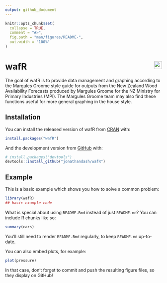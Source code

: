 ```yaml
---
output: github_document
---
```


<!-- README.md is generated from README.Rmd. Please edit that file -->

```r
knitr::opts_chunk$set(
  collapse = TRUE,
  comment = "#>",
  fig.path = "man/figures/README-",
  out.width = "100%"
)
```


# wafR <img src='man/figures/logo.png' align="right" height="25" />

<!-- badges: start -->
<!-- badges: end -->

The goal of wafR is to provide data management and graphing according to the Margules Groome style guide for outputs from the New Zealand Wood Availability Forecasts produced by Margules Groome for the NZ Ministry for Primary Industries (MPI). The Margules Groome team may also find these functions useful for more general graphing in the house style. 

## Installation

You can install the released version of wafR from [CRAN](https://CRAN.R-project.org) with:

``` r
install.packages("wafR")
```

And the development version from [GitHub](https://github.com/) with:

``` r
# install.packages("devtools")
devtools::install_github("jonathandash/wafR")
```
## Example

This is a basic example which shows you how to solve a common problem:

```r
library(wafR)
## basic example code


```

What is special about using `README.Rmd` instead of just `README.md`? You can include R chunks like so:

```r
summary(cars)
```

You'll still need to render `README.Rmd` regularly, to keep `README.md` up-to-date.

You can also embed plots, for example:

```r
plot(pressure)
```

In that case, don't forget to commit and push the resulting figure files, so they display on GitHub!
